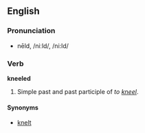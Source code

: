 ==English==
===Pronunciation===
*nēld, /niːld/, /ni:ld/

===Verb===
'''kneeled'''
# Simple past and past participle of ''to [[kneel]]''.

====Synonyms====
*[[knelt]]